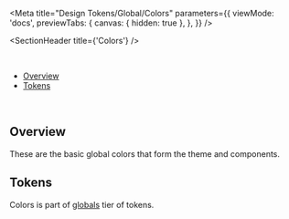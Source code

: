 
<Meta
  title="Design Tokens/Global/Colors"
  parameters={{
    viewMode: 'docs',
    previewTabs: {
      canvas: { hidden: true },
    },
  }}
/>

<SectionHeader title={'Colors'} />

<br />

- [Overview](#overview)
- [Tokens](#tokens)

<br />

## Overview

These are the basic global colors that form the theme and components.

## Tokens

Colors is part of [globals](../?path=/docs/design-tokens-about--overview#globals) tier of tokens.

<TokenColorsShowcase />

